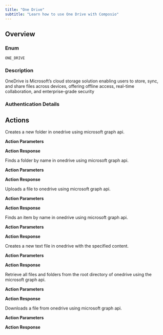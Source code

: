 ```yaml
---
title: "One Drive"
subtitle: "Learn how to use One Drive with Composio"
---
```



## Overview

### Enum
`ONE_DRIVE`

### Description
OneDrive is Microsoft’s cloud storage solution enabling users to store, sync, and share files across devices, offering offline access, real-time collaboration, and enterprise-grade security

### Authentication Details

<Accordion title="OAUTH2">
<ParamField path="client_id" type="string" required={true}>
</ParamField>

<ParamField path="client_secret" type="string" required={true}>
</ParamField>

<ParamField path="oauth_redirect_uri" type="string" default="https://backend.composio.dev/api/v1/auth-apps/add">
</ParamField>

<ParamField path="scopes" type="string" default="Files.ReadWrite.All,Sites.Read.All,offline_access">
</ParamField>

</Accordion>


## Actions

<AccordionGroup>
<Accordion title="ONE_DRIVE_ONEDRIVE_CREATE_FOLDER">
Creates a new folder in onedrive using microsoft graph api.

**Action Parameters**

<ParamField path="user_id" type="string" default="me">
</ParamField>

<ParamField path="parent_folder" type="string" default="/">
</ParamField>

<ParamField path="name" type="string" required={true}>
</ParamField>


**Action Response**

<ParamField path="data" type="object">
</ParamField>

<ParamField path="successful" type="boolean">
</ParamField>

<ParamField path="error" type="">
</ParamField>

</Accordion>

<Accordion title="ONE_DRIVE_ONEDRIVE_FIND_FOLDER">
Finds a folder by name in onedrive using microsoft graph api.

**Action Parameters**

<ParamField path="user_id" type="string" default="me">
</ParamField>

<ParamField path="folder" type="string" default="/">
</ParamField>

<ParamField path="name" type="string">
</ParamField>


**Action Response**

<ParamField path="data" type="object">
</ParamField>

<ParamField path="successful" type="boolean">
</ParamField>

<ParamField path="error" type="">
</ParamField>

</Accordion>

<Accordion title="ONE_DRIVE_ONEDRIVE_UPLOAD_FILE">
Uploads a file to onedrive using microsoft graph api.

**Action Parameters**

<ParamField path="user_id" type="string" default="me">
</ParamField>

<ParamField path="folder" type="string" default="/">
</ParamField>

<ParamField path="file" type="object" required={true}>
</ParamField>


**Action Response**

<ParamField path="data" type="object">
</ParamField>

<ParamField path="successful" type="boolean">
</ParamField>

<ParamField path="error" type="">
</ParamField>

</Accordion>

<Accordion title="ONE_DRIVE_ONEDRIVE_FIND_FILE">
Finds an item by name in onedrive using microsoft graph api.

**Action Parameters**

<ParamField path="user_id" type="string" default="me">
</ParamField>

<ParamField path="folder" type="string" default="/">
</ParamField>

<ParamField path="name" type="string" required={true}>
</ParamField>

<ParamField path="include_metadata" type="boolean">
</ParamField>


**Action Response**

<ParamField path="data" type="object">
</ParamField>

<ParamField path="successful" type="boolean">
</ParamField>

<ParamField path="error" type="">
</ParamField>

</Accordion>

<Accordion title="ONE_DRIVE_ONEDRIVE_CREATE_TEXT_FILE">
Creates a new text file in onedrive with the specified content.

**Action Parameters**

<ParamField path="user_id" type="string" default="me">
</ParamField>

<ParamField path="folder" type="string" default="/">
</ParamField>

<ParamField path="name" type="string" required={true}>
</ParamField>

<ParamField path="content" type="string" required={true}>
</ParamField>


**Action Response**

<ParamField path="data" type="object">
</ParamField>

<ParamField path="successful" type="boolean">
</ParamField>

<ParamField path="error" type="">
</ParamField>

</Accordion>

<Accordion title="ONE_DRIVE_ONEDRIVE_LIST_ITEMS">
Retrieve all files and folders from the root directory of onedrive using the microsoft graph api.

**Action Parameters**

<ParamField path="user_id" type="string" default="me">
</ParamField>

<ParamField path="select" type="array">
</ParamField>

<ParamField path="top" type="integer" default="50">
</ParamField>


**Action Response**

<ParamField path="data" type="object">
</ParamField>

<ParamField path="successful" type="boolean">
</ParamField>

<ParamField path="error" type="">
</ParamField>

</Accordion>

<Accordion title="ONE_DRIVE_DOWNLOAD_FILE">
Downloads a file from onedrive using microsoft graph api.

**Action Parameters**

<ParamField path="user_id" type="string" default="me">
</ParamField>

<ParamField path="item_id" type="string" required={true}>
</ParamField>

<ParamField path="file_name" type="string" required={true}>
</ParamField>


**Action Response**

<ParamField path="data" type="object">
</ParamField>

<ParamField path="successful" type="boolean">
</ParamField>

<ParamField path="error" type="">
</ParamField>

</Accordion>

</AccordionGroup>
